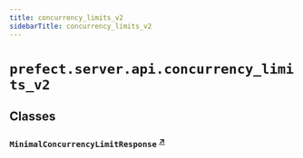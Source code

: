 ```yaml
---
title: concurrency_limits_v2
sidebarTitle: concurrency_limits_v2
---
```


# `prefect.server.api.concurrency_limits_v2`

## Classes

### `MinimalConcurrencyLimitResponse` <sup><a href="https://github.com/PrefectHQ/prefect/blob/main/src/prefect/server/api/concurrency_limits_v2.py#L148" target="_blank">↗</a></sup>
